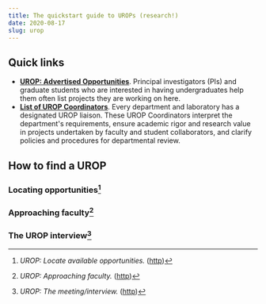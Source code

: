 ```yaml
---
title: The quickstart guide to UROPs (research!)
date: 2020-08-17
slug: urop
---
```


## Quick links
* **[UROP: Advertised Opportunities](https://urop.mit.edu/jobs-board)**. Principal investigators (PIs) and graduate students who are interested in having undergraduates help them often list projects they are working on here.
* **[List of UROP Coordinators](https://urop.mit.edu/node/1857)**. Every department and laboratory has a designated UROP liaison. These UROP Coordinators interpret the department's requirements, ensure academic rigor and research value in projects undertaken by faculty and student collaborators, and clarify policies and procedures for departmental review.

## How to find a UROP
### Locating opportunities[^locate]

### Approaching faculty[^faculty]

### The UROP interview[^interview]

[^locate]: _UROP: Locate available opportunities._ ([http](https://urop.mit.edu/research-exploration/urop/find-projects-apply/locate-available-opportunities))
[^faculty]: _UROP: Approaching faculty._ ([http](https://urop.mit.edu/research-exploration/urop/find-projects-apply/approaching-faculty))
[^interview]: _UROP: The meeting/interview._ ([http](https://urop.mit.edu/research-exploration/urop/find-projects-apply/urop-meetinginterview))